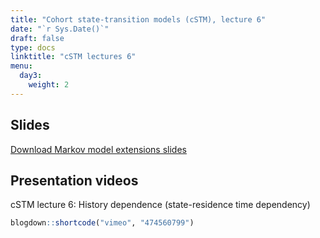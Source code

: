 ---
title: "Cohort state-transition models (cSTM), lecture 6"
date: "`r Sys.Date()`"
draft: false
type: docs
linktitle: "cSTM lectures 6"
menu:
  day3:
    weight: 2
---

## Slides

[Download Markov model extensions slides](../../../Course_Modularization/Markov models/Slides/MarkovModelVariants_UMN2021.pptx)

## Presentation videos

cSTM lecture 6: History dependence (state-residence time dependency)

```{r, echo=F}
blogdown::shortcode("vimeo", "474560799")
```

